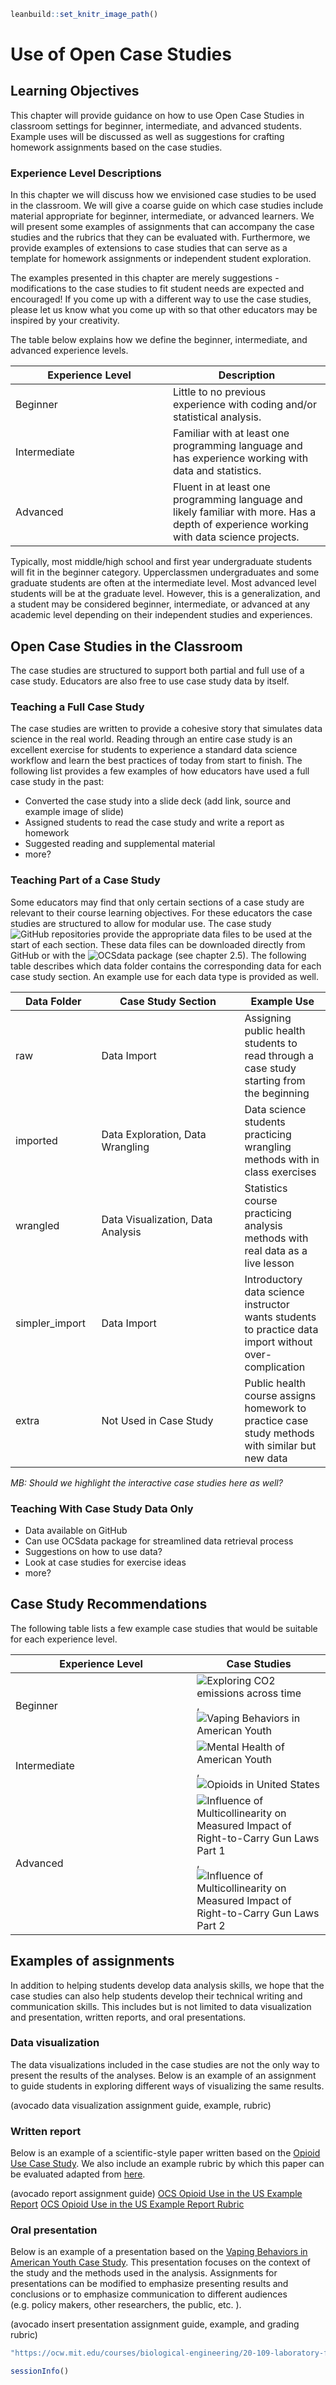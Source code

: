 
```r
leanbuild::set_knitr_image_path()
```

# Use of Open Case Studies

## Learning Objectives

This chapter will provide guidance on how to use Open Case Studies in classroom settings for beginner, intermediate, and advanced students. Example uses will be discussed as well as suggestions for crafting homework assignments based on the case studies. 

### Experience Level Descriptions

In this chapter we will discuss how we envisioned case studies to be used in the classroom. We will give a coarse guide on which case studies include material appropriate for beginner, intermediate, or advanced learners. We will present some examples of assignments that can accompany the case studies and the rubrics that they can be evaluated with. Furthermore, we provide examples of extensions to case studies that can serve as a template for homework assignments or independent student exploration. 

The examples presented in this chapter are merely suggestions - modifications to the case studies to fit student needs are expected and encouraged! If you come up with a different way to use the case studies, please let us know what you come up with so that other educators may be inspired by your creativity. 

The table below explains how we define the beginner, intermediate, and advanced experience levels. 

| Experience Level | Description      |
| ---------------- | ---------------- |
| Beginner         | Little to no previous experience with coding and/or statistical analysis. |
| Intermediate     | Familiar with at least one programming language and has experience working with data and statistics. |
| Advanced         | Fluent in at least one programming language and likely familiar with more. Has a depth of experience working with data science projects. |

Typically, most middle/high school and first year undergraduate students will fit in the beginner category. Upperclassmen undergraduates and some graduate students are often at the intermediate level. Most advanced level students will be at the graduate level. However, this is a generalization, and a student may be considered beginner, intermediate, or advanced at any academic level depending on their independent studies and experiences. 

## Open Case Studies in the Classroom

The case studies are structured to support both partial and full use of a case study. Educators are also free to use case study data by itself.  

### Teaching a Full Case Study

The case studies are written to provide a cohesive story that simulates data science in the real world. Reading through an entire case study is an excellent exercise for students to experience a standard data science workflow and learn the best practices of today from start to finish. The following list provides a few examples of how educators have used a full case study in the past: 

- Converted the case study into a slide deck (add link, source and example image of slide)
- Assigned students to read the case study and write a report as homework
- Suggested reading and supplemental material 
- more? 

### Teaching Part of a Case Study

Some educators may find that only certain sections of a case study are relevant to their course learning objectives. For these educators the case studies are structured to allow for modular use. The case study ![GitHub repositories](https://github.com/opencasestudies) provide the appropriate data files to be used at the start of each section. These data files can be downloaded directly from GitHub or with the ![OCSdata](https://github.com/opencasestudies/OCSdata) package (see chapter 2.5). The following table describes which data folder contains the corresponding data for each case study section. An example use for each data type is provided as well. 

| Data Folder | Case Study Section | Example Use |
| ----------- | ------------------ | ----------- |
| raw | Data Import | Assigning public health students to read through a case study starting from the beginning |
| imported | Data Exploration, Data Wrangling | Data science students practicing wrangling methods with in class exercises |
| wrangled | Data Visualization, Data Analysis | Statistics course practicing analysis methods with real data as a live lesson |
| simpler_import | Data Import | Introductory data science instructor wants students to practice data import without over-complication |
| extra | Not Used in Case Study | Public health course assigns homework to practice case study methods with similar but new data | 

*MB: Should we highlight the interactive case studies here as well?*

### Teaching With Case Study Data Only

- Data available on GitHub
- Can use OCSdata package for streamlined data retrieval process
- Suggestions on how to use data?
- Look at case studies for exercise ideas
- more?

## Case Study Recommendations

The following table lists a few example case studies that would be suitable for each experience level. 

| Experience Level | Case Studies |
| ---------------- | ------------ |
| Beginner         | ![Exploring CO2 emissions across time](https://www.opencasestudies.org/ocs-bp-co2-emissions/), ![Vaping Behaviors in American Youth](https://www.opencasestudies.org/ocs-bp-vaping-case-study/) |
| Intermediate     | ![Mental Health of American Youth](https://www.opencasestudies.org/ocs-bp-youth-mental-health/), ![Opioids in United States](https://www.opencasestudies.org/ocs-bp-opioid-rural-urban/) |
| Advanced         | ![Influence of Multicollinearity on Measured Impact of Right-to-Carry Gun Laws Part 1](https://www.opencasestudies.org/ocs-bp-RTC-wrangling/), ![Influence of Multicollinearity on Measured Impact of Right-to-Carry Gun Laws Part 2](https://www.opencasestudies.org/ocs-bp-RTC-analysis/) |

## Examples of assignments 

In addition to helping students develop data analysis skills, we hope that the case studies can also help students develop their technical writing and communication skills. This includes but is not limited to data visualization and presentation, written reports, and oral presentations. 

### Data visualization

The data visualizations included in the case studies are not the only way to present the results of the analyses. Below is an example of an assignment to guide students in exploring different ways of visualizing the same results.

(avocado data visualization assignment guide, example, rubric)

### Written report 

Below is an example of a scientific-style paper written based on the [Opioid Use Case Study](https://www.opencasestudies.org/ocs-bp-opioid-rural-urban/#Main_Question). We also include an example rubric by which this paper can be evaluated adapted from [here](https://ocw.mit.edu/courses/biological-engineering/20-109-laboratory-fundamentals-in-biological-engineering-spring-2010/assignments/guidelines-for-writing-up-your-research/#Evaluation). 

(avocado report assignment guide)
[OCS Opioid Use in the US Example Report](https://raw.githubusercontent.com/opencasestudies/OCS_Guide/main/assets/OCS_Opioids_Example_Report.pdf)
[OCS Opioid Use in the US Example Report Rubric](https://raw.githubusercontent.com/opencasestudies/OCS_Guide/main/assets/OCS_Opioids_Example_Report_Rubric.pdf)


### Oral presentation 

Below is an example of a presentation based on the [Vaping Behaviors in American Youth Case Study](https://www.opencasestudies.org/ocs-bp-vaping-case-study/). This presentation focuses on the context of the study and the methods used in the analysis. Assignments for presentations can be modified to emphasize presenting results and conclusions or to emphasize communication to different audiences (e.g. policy makers, other researchers, the public, etc. ).  

(avocado insert presentation assignment guide, example, and grading rubric)


```r
"https://ocw.mit.edu/courses/biological-engineering/20-109-laboratory-fundamentals-in-biological-engineering-spring-2010/assignments/guidelines-for-writing-up-your-research/#Evaluation"
```

```r
sessionInfo()
```

